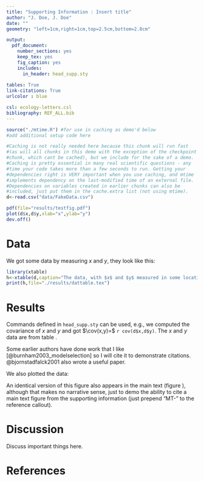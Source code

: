 ```yaml
---
title: "Supporting Information : Insert title"
author: "J. Doe, J. Doe"
date: ""
geometry: "left=1cm,right=1cm,top=2.5cm,bottom=2.8cm"

output: 
  pdf_document:
    number_sections: yes
    keep_tex: yes
    fig_caption: yes
    includes:
      in_header: head_supp.sty
      
tables: True
link-citations: True
urlcolor : blue

csl: ecology-letters.csl
bibliography: REF_ALL.bib
---
```


<!--For installing packages from github. Installs them in the same package 
used by checkpoint. Just replace markers below with the user name and 
package name and tag or branch name as indicated
```r
library(devtools,quietly=T,verbose=F)
library(withr,quietly=T,verbose=F)
withr::with_libpaths(new=.libPaths()[1],
                     devtools::install_github(repo="<github user name>/<package name>",ref="<tag or branch name or hash>",force=T))
```
-->

<!--Other setup-->
```r
source("./mtime.R") #for use in caching as demo'd below
#add additional setup code here
```

<!--comment these out if not desired-->
\tableofcontents
\listoftables
\listoffigures

<!--DEMO CHUNK: placing data in the "data" folder; caching and mtime-->
```r
#Caching is not really needed here because this chunk will run fast 
#(as will all chunks in this demo with the exception of the checkpoint 
#chunk, which cant be cached), but we include for the sake of a demo. 
#Caching is pretty essential in many real scientific questions - any 
#time your code takes more than a few seconds to run. Getting your 
#dependencies right is VERY important when you use caching, and mtime 
#implements dependency on the last-modified time of an external file.
#Dependencies on variables created in earlier chunks can also be
#included, just put them in the cache.extra list (not using mtime).
d<-read.csv("data/FakeData.csv")
```

<!--DEMO CHUNK: Make and save a figure. I find the knitr facility of 
integrating figures generated within a chunk via plot to be limiting
when one needs to produced publication-quality figures. Also, it does
not produce a separate pdf of the figure. So I make the figure manually
in one chunk and then it can be sucked up and displayed wherever. We
make it here. Save to the "results" folder.-->
```r
pdf(file="results/testfig.pdf")
plot(d$x,d$y,xlab="x",ylab="y")
dev.off()
```

# Data \label{sect:dat} 
<!--I usually label sections starting with sect:, figures starting with
fig:, and tables starting with tab:, to decrease chances of multiply defined labels-->

\noindent We got some data by measuring $x$ and $y$, they look like this:

<!--DEMO CHUNK: Make a table for the data using xtable. knitr::kable seems limited to me,
latex is unlimited, so consider using xtable for complex tables. Also, this saves the 
table as a separate latex file.-->
```r
library(xtable)
h<-xtable(d,caption="The data, with $x$ and $y$ measured in some locations.",label="tab:dat")
print(h,file="./results/dattable.tex")
```

<!--Now display the table here-->
\input{./results/dattable.tex}

# Results \label{sect:res}
<!--DEMO of user-defined latex commands, math mode, and inline R code-->
\noindent Commands defined in `head_supp.sty` can be used, e.g., we computed the covariance of $x$ and
$y$ and got $\cov(x,y)=$ `r cov(d$x,d$y)`. The $x$ and $y$ data are from table \ref{tab:dat}.

<!--DEMO of citations - note these labels are defined in REFS_ALL.bib-->
Some earlier authors have done work that I like [@burnham2003_modelselection] so I will cite it
to demonstrate citations. @bjornstadfalck2001 also wrote a useful paper.

We also plotted the data:
<!--DEMO: of displaying a separately created and saved plot. I use latex - you can display 
anything with latex, any way you want. Rmd plotting functionality is also an option but
seems less flexible in some ways.-->
\begin{figure}
\includegraphics[width=5in]{./results/testfig.pdf}
\caption{Scatterplot of the data.}
\label{fig:datplot}
\end{figure}

An identical version of this figure also appears in the main text (figure \ref{MT-fig:mtversion}),
although that makes no narrative sense, just to demo the ability to cite a main text figure
from the supporting information (just prepend "MT-" to the reference callout).

# Discussion

\noindent Discuss important things here.

# References
